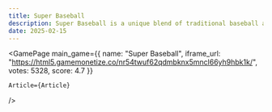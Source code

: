 ```yaml
---
title: Super Baseball
description: Super Baseball is a unique blend of traditional baseball and futuristic elements. Discover innovative gameplay, intuitive controls, and expert strategies in this engaging arcade sports adventure.
date: 2025-02-15
---
```


  
<GamePage 
    main_game={{
    name: "Super Baseball",
    iframe_url: "https://html5.gamemonetize.co/nr54twuf62qdmbknx5mncl66yh9hbk1k/",
    votes: 5328,
    score: 4.7
}} 

    Article={Article}
 />
